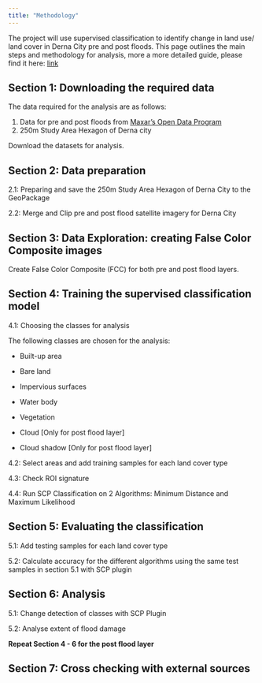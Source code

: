 ```yaml
---
title: "Methodology"
---
```


The project will use supervised classification to identify change in land use/ land cover in Derna City pre and post floods. This page outlines the main steps and methodology for analysis, more a more detailed guide, please find it here: [link](https://docs.google.com/document/d/1TDTIBHZz07KWO0tPHxBvvrTl8kIs7hfGsqr2Lgyt9Os/edit?usp=sharing "Step-by-step guide")

## Section 1: Downloading the required data

The data required for the analysis are as follows:

1.  Data for pre and post floods from [Maxar's Open Data Program](https://www.maxar.com/open-data/libya-floods-0923)
2.  250m Study Area Hexagon of Derna city

Download the datasets for analysis.

## Section 2: Data preparation

2.1: Preparing and save the 250m Study Area Hexagon of Derna City to the GeoPackage

2.2: Merge and Clip pre and post flood satellite imagery for Derna City

## Section 3: Data Exploration: creating False Color Composite images

Create False Color Composite (FCC) for both pre and post flood layers.

## Section 4: Training the supervised classification model

4.1: Choosing the classes for analysis

The following classes are chosen for the analysis:

-   Built-up area

-   Bare land

-   Impervious surfaces

-   Water body

-   Vegetation

-   Cloud \[Only for post flood layer\]

-   Cloud shadow \[Only for post flood layer\]

4.2: Select areas and add training samples for each land cover type

4.3: Check ROI signature

4.4: Run SCP Classification on 2 Algorithms: Minimum Distance and Maximum Likelihood

## Section 5: Evaluating the classification

5.1: Add testing samples for each land cover type

5.2: Calculate accuracy for the different algorithms using the same test samples in section 5.1 with SCP plugin

## Section 6: Analysis

5.1: Change detection of classes with SCP Plugin

5.2: Analyse extent of flood damage

**Repeat Section 4 - 6 for the post flood layer**

## Section 7: Cross checking with external sources
